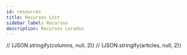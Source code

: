 ```yaml
---
id: resources
title: Recursos List
sidebar_label: Recursos
description: Recursos curados
---
```



// <CodeBlock className="language-json">{JSON.stringify(columns, null, 2)}</CodeBlock>
// <CodeBlock className="language-json">{JSON.stringify(articles, null, 2)}</CodeBlock>

<SortableTable columns={columns} data={articles} />
